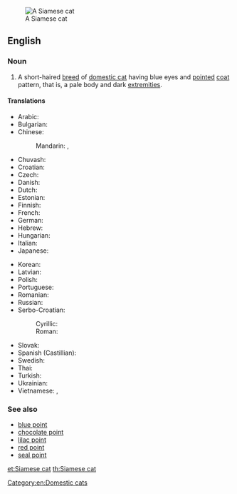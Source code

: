 [[Image:Niobe050905-Siamese Cat.jpeg|thumb|right|A Siamese cat]]
==English==
===Noun===
{{en-noun|sg=[[Siamese]] [[cat]]}}

# A short-haired [[breed]] of [[domestic cat]] having blue eyes and [[pointed]] [[coat]] pattern, that is, a pale body and dark [[extremity|extremities]].

====Translations====
{{trans-top|mammal}}
* Arabic: {{t|ar|قط سيامي|m|tr=qiTT siyaamiy|sc=Arab}}
* Bulgarian: {{t|bg|сиамска котка|f|tr=siámska kótka|sc=Cyrl}}
* Chinese:
*: Mandarin: {{t|zh|暹羅貓|tr=|sc=Hani}}, {{t|zh|暹罗猫|tr=Xiānluó māo|sc=Hani}}<!--One of this is probably just "Siamese" and should be on that page, not this one, which is "Siamese cat".-->
* Chuvash: {{t|cv|cиам кушакĕ|tr=|sc=Cyrl}}
* Croatian: {{t|hr|sijamska mačka}}
* Czech: {{t|cs|siamská kočka|f}}
* Danish: {{t|da|siameser}}
* Dutch: {{t|nl|siamees}}
* Estonian: {{t|et|iiami kass}}
* Finnish:  {{t|fi|siamilaiskissa}}
* French: {{t|fr|chat siamois|m}}
* German: {{t|de|Siamkatze|f}}
* Hebrew: {{t|he|חתול סיאמי|tr=|sc=Hebr}}
* Hungarian: {{t-|hu|sziámi macska}}
* Italian: {{t-|it|gatto siamese|m}}
* Japanese: {{t|ja|シャム猫|tr=Shamu neko|sc=Jpan}}
{{trans-mid}}
* Korean: {{t|ko|샴 고양이|tr=Syam goyang-i|sc=Kore}}
* Latvian: {{t|lv|siāmas kaķis}}
* Polish: {{t|pl|kot syjamski|m}}
* Portuguese: {{t|pt|gato siamês|m}}
* Romanian: {{t|ro|pisică siameză|f}}
* Russian: {{t|ru|сиамская кошка|f|tr=siámskaja kóška|sc=Cyrl}}
* Serbo-Croatian:
*: Cyrillic: {{t|sh|сијамска мачка|f}}
*: Roman: {{t|sh|sijamska mačka|f}}
* Slovak: {{t|sk|siamská mačka|f}}
* Spanish (Castillian): {{t|es|gato siamés|m}}
* Swedish: {{t|sv|siames katt}}
* Thai: {{t|th|แมววิเชียรมาศ|tr=maew wíchianmâad|sc=Thai}}
* Turkish: {{t|tr|siyam kedi}}
* Ukrainian: {{t|uk|сіамська кішка|f|tr=siáms'ka kíška|sc=Cyrl}}
* Vietnamese: {{t|vi|xiêm mèo}}, {{t|vi|xiêm la mèo}}
{{trans-bottom}}

===See also===
{{wikipedia|Siamese (cat)}}
{{commonscat|Siamese cats}}
* [[blue point]]
* [[chocolate point]]
* [[lilac point]]
* [[red point]]
* [[seal point]]

[[Category:en:Domestic cats]]

[[et:Siamese cat]]
[[th:Siamese cat]]